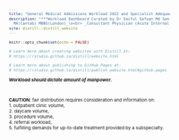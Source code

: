 ```yaml
---
title: "General Medical Admissions Workload 2022 and Specialist Adequacy"
description: "***Workload Dashboard Curated by Dr Saiful Safuan Md Sani*** \n<br> _MRCP(London) MRCP(UK)
  MA(Cantab) MBBS(London)_\n<br> _Consultant Physician (Acute Internal Medicine)_\n"
site: distill::distill_website
---
```


<style type="text/css">
body{ /* Normal  */
      font-size: 8px;
  }
</style>
```r
knitr::opts_chunk$set(echo = FALSE)

# Learn more about creating websites with Distill at:
# https://rstudio.github.io/distill/website.html

# Learn more about publishing to GitHub Pages at:
# https://rstudio.github.io/distill/publish_website.html#github-pages

```
***Workload should dictate amount of manpower.***

<br>

**CAUTION**: fair distribution requires consideration and information on:
<br> 1. outpatient clinic volume, 
<br> 2. daycare volume,
<br> 3. procedure volume,
<br> 4. referral workload, 
<br> 5. fulfilling demands for up-to-date treatment provided by a subspecialty.

<br>
